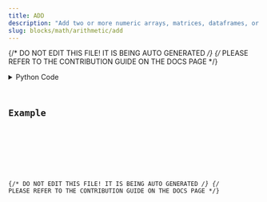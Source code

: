 ```yaml
---
title: ADD
description: "Add two or more numeric arrays, matrices, dataframes, or constants element-wise."
slug: blocks/math/arithmetic/add
---
```


{/* DO NOT EDIT THIS FILE! IT IS BEING AUTO GENERATED */}
{/* PLEASE REFER TO THE CONTRIBUTION GUIDE ON THE DOCS PAGE */}


<PythonDocsDisplay docstring={docstring} />
<details>
<summary>Python Code</summary>



<Code code={pythonCode} lang="py" wrap theme="dracula" />

[Find this Flojoy Block on GitHub](https://github.com/flojoy-ai/blocks/blob/main/blocks/MATH/ARITHMETIC/ADD/ADD.py)

</details>

## Example


<GetHelpWidget />


<AppDisplay app={app} blockName="ADD" client:visible />


<Example />

{/* DO NOT EDIT THIS FILE! IT IS BEING AUTO GENERATED */}
{/* PLEASE REFER TO THE CONTRIBUTION GUIDE ON THE DOCS PAGE */}
